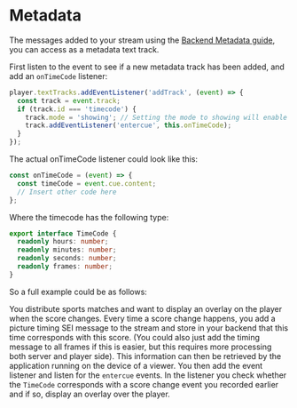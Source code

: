# Metadata

The messages added to your stream using the [Backend Metadata guide](../../contribution/sei-messages.mdx), you can access
as a metadata text track.

First listen to the event to see if a new metadata track has been added, and add an `onTimeCode` listener:

```javascript
player.textTracks.addEventListener('addTrack', (event) => {
  const track = event.track;
  if (track.id === 'timecode') {
    track.mode = 'showing'; // Setting the mode to showing will enable the entercue events
    track.addEventListener('entercue', this.onTimeCode);
  }
});
```

The actual onTimeCode listener could look like this:

```javascript
const onTimeCode = (event) => {
  const timeCode = event.cue.content;
  // Insert other code here
};
```

Where the timecode has the following type:

```typescript
export interface TimeCode {
  readonly hours: number;
  readonly minutes: number;
  readonly seconds: number;
  readonly frames: number;
}
```

So a full example could be as follows:

You distribute sports matches and want to display an overlay on the player when the score changes. Every time a score change happens, you add a picture timing SEI message to the stream and store in your backend that this time corresponds with this score. (You could also just add the timing message to all frames if this is easier, but this requires more processing both server and player side). This information can then be retrieved by the application running on the device of a viewer. You then add the event listener and listen for the `entercue` events. In the listener you check whether the `TimeCode` corresponds with a score change event you recorded earlier and if so, display an overlay over the player.
